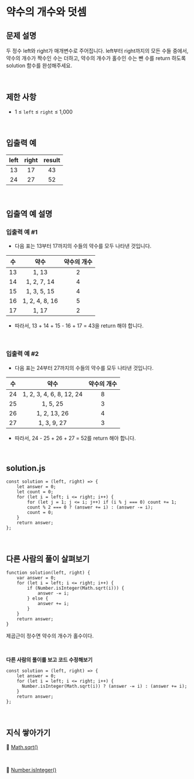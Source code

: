# 약수의 개수와 덧셈

## 문제 설명

두 정수 left와 right가 매개변수로 주어집니다. left부터 right까지의 모든 수들 중에서, 약수의 개수가 짝수인 수는 더하고, 약수의 개수가 홀수인 수는 뺀 수를 return 하도록 solution 함수를 완성해주세요.

<br />

## 제한 사항

- 1 ≤ `left` ≤ `right` ≤ 1,000

<br />

## 입출력 예

| left | right | result |
| :--: | :---: | :----: |
|  13  |  17   |   43   |
|  24  |  27   |   52   |

<br />

## 입출역 예 설명

### 입출력 예 #1

- 다음 표는 13부터 17까지의 수들의 약수를 모두 나타낸 것입니다.

| 수  |      약수      | 약수의 개수 |
| :-: | :------------: | :---------: |
| 13  |     1, 13      |      2      |
| 14  |  1, 2, 7, 14   |      4      |
| 15  |  1, 3, 5, 15   |      4      |
| 16  | 1, 2, 4, 8, 16 |      5      |
| 17  |     1, 17      |      2      |

- 따라서, 13 + 14 + 15 - 16 + 17 = 43을 return 해야 합니다.

<br />

### 입출력 예 #2

- 다음 표는 24부터 27까지의 수들의 약수를 모두 나타낸 것입니다.

| 수  |           약수           | 약수의 개수 |
| :-: | :----------------------: | :---------: |
| 24  | 1, 2, 3, 4, 6, 8, 12, 24 |      8      |
| 25  |         1, 5, 25         |      3      |
| 26  |       1, 2, 13, 26       |      4      |
| 27  |       1, 3, 9, 27        |      3      |

- 따라서, 24 - 25 + 26 + 27 = 52를 return 해야 합니다.

<br />

## solution.js

```JS
const solution = (left, right) => {
    let answer = 0;
    let count = 0;
    for (let i = left; i <= right; i++) {
        for (let j = 1; j <= i; j++) if (i % j === 0) count += 1;
        count % 2 === 0 ? (answer += i) : (answer -= i);
        count = 0;
    }
    return answer;
};
```

<br />

## 다른 사람의 풀이 살펴보기

```JS
function solution(left, right) {
    var answer = 0;
    for (let i = left; i <= right; i++) {
        if (Number.isInteger(Math.sqrt(i))) {
            answer -= i;
        } else {
            answer += i;
        }
    }
    return answer;
}
```

제곱근이 정수면 약수의 개수가 홀수이다.

<br />

**다른 사람의 풀이를 보고 코드 수정해보기**

```JS
const solution = (left, right) => {
    let answer = 0;
    for (let i = left; i <= right; i++) {
      Number.isInteger(Math.sqrt(i)) ? (answer -= i) : (answer += i);
    }
    return answer;
};
```

<br />

## 지식 쌓아가기

🔗 [Math.sqrt()](https://developer.mozilla.org/ko/docs/Web/JavaScript/Reference/Global_Objects/Math/sqrt)

<br />

🔗 [Number.isInteger()](https://developer.mozilla.org/ko/docs/Web/JavaScript/Reference/Global_Objects/Number/isInteger)

<br />
